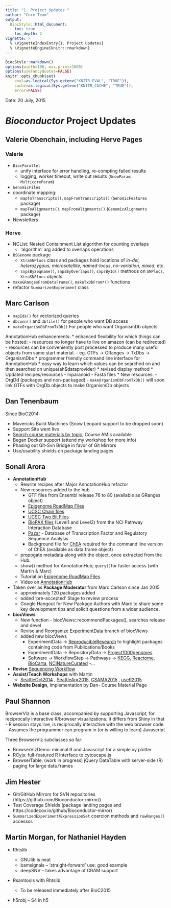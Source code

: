 ```yaml
---
title: "1. Project Updates "
author: "Core Team"
output:
  BiocStyle::html_document:
    toc: true
    toc_depth: 2
vignette: >
  % \VignetteIndexEntry{1. Project Updates}
  % \VignetteEngine{knitr::rmarkdown}
---
```

```r
BiocStyle::markdown()
options(width=100, max.print=1000)
options(useFancyQuotes=FALSE)
knitr::opts_chunk$set(
    eval=as.logical(Sys.getenv("KNITR_EVAL", "TRUE")),
    cache=as.logical(Sys.getenv("KNITR_CACHE", "TRUE")), 
    error=FALSE)
```


Date: 20 July, 2015<br />

# _Bioconductor_ Project Updates

## Valerie Obenchain, including Herve Pages

### Valerie
- `BiocParallel`
  - unify interface for error handling, re-compting failed results
  - logging, worker timeout, write out results (`SnowParam`, `MulticoreParam`)
- `GenomicFiles`
- coordinate mapping:
  - `mapToTranscripts()`, `mapFromTranscripts()` (`GenomicFeatures` package)
  - `mapToAlignments()`, `mapFromAlignments()` (`GenomicAlignments` package)
- Newsletters

### Herve

- NCList: Nested Containment List algorithm for counting overlaps
  - 'algorithm' arg added to overlaps operations
- `BSGenome` package
  - `XtraSNPlocs` class and packages
    hold locations of _in-del_, _heterozygous_, _microsatellite_, _named-locus_, _no-variation_, _mixed_, etc.
  - `snpsBySeqname()`, `snpsByOverlaps()`, `snpsById()` methods on `SNPlocs`, `XtraSNPlocs` objects
- `makeGRangesFromDataFrame()`, `makeTxDbFrom*()` functions
- refactor `SummarizedExperiment` class


## Marc Carlson
* `mapIds()` for vectorized queries
* `dbconn()` and `dbfile()` for people who want DB access
* `makeOrganismDbFromTxDb()` For people who want OrganismDb objects 
			 
AnnotationHub enhancements:
* enhanced flexibility for which things can be hosted: 
 - resources no longer have to live on amazon (can be redirected)
 - resources can be conveniently post processed to produce many useful objects from same start material.
   - eg. GTFs -> GRanges -> TxDbs -> OrganismDbs
* programmer friendly command line interface for AnnotationHub 
* easy way to learn which values can be searched on and then searched on unique(ah$dataprovider)
* revised display method
* Updated recipes/resources
 - Inparanoid
 - Fasta files
* New resources:
 - OrgDd  (packages and non-packaged)
 - `makeOrganismDbFromTxDb()` will soon link GTFs with OrgDb objects to make OrganismDb objects

## Dan Tenenbaum

Since BioC2014:

* Mavericks Build Machines (Snow Leopard support to be dropped soon)
* Support Site went live
* [Search course materials by topic](http://bioconductor.org/help/course-materials/); Course AMIs available
* Began Docker support (attend my workshop for more info)
* Phasing out Git-Svn Bridge in favor of Git Mirrors
* Use/usability shields on package landing pages

## Sonali Arora

- __AnnotationHub__
   - Rewrite recipes after Major AnnotationHub refactor
   - New resources added to the hub 
      - GTF files from Ensembl release 76 to 80 (available as GRanges object)
      - [Epigenome RoadMap Files](http://www.roadmapepigenomics.org/)
      - [UCSC Chain files](http://genome.ucsc.edu/goldenpath/help/chain.html)
      - [UCSC Two Bit Files](http://genome.ucsc.edu/FAQ/FAQformat.html#format7)
      - [BioPAX files](http://pid.nci.nih.gov/download.shtml) (Level1 and Level2) from the NCI Pathway Interaction Database 
      - [Pazar](http://www.pazar.info/tftargets/) - Database of Transcription Factor and  Regulatory Sequence Analysis
      - Background file for [ChEA](http://amp.pharm.mssm.edu/lib/chea.jsp) required for the command line version of ChEA (available as data.frame object)
   - propogate metadata along with the object, once extracted from the Hub.
   - show() method for AnnotationHub; `query()`for faster access (with Martin & Marc)  
   - Tutorial on [Epigenome RoadMap Files](http://www.bioconductor.org/packages/devel/bioc/vignettes/AnnotationHub/inst/doc/AnnotationHub-HOWTO.html)
   - Video on [AnnotationHub](https://www.youtube.com/watch?v=pFvUOPfR8eA&feature=youtu.be)
- Taken over as __Package Moderator__ from Marc Carlson since Jan 2015
    - approximately 120 packages added
    - added 'pre-accepted' Stage to review process 
    - Google Hangout for New Package Authors with Marc to share some key development tips and solicit questions from a wider audience.
- __biocViews__
    - New function - biocViews::recommendPackages(), searches release and devel
    - Revise and Reorganize [ExperimentData](http://www.bioconductor.org/packages/devel/BiocViews.html#___ExperimentData) branch of biocViews
    - added new biocViews
        - ExperimentData -> [ReproducibleResearch](http://www.bioconductor.org/packages/devel/BiocViews.html#___ReproducibleResearch) to highlight packages containing code from Publications/Books
        - ExperimentData -> RepositoryData -> [Project1000genomes](http://www.bioconductor.org/packages/devel/BiocViews.html#___Project1000genomes)
        - Software -> WorkflowStep -> Pathways -> [KEGG](http://www.bioconductor.org/packages/devel/BiocViews.html#___KEGG), [Reactome](http://www.bioconductor.org/packages/devel/BiocViews.html#___Reactome), [BioCarta](http://www.bioconductor.org/packages/devel/BiocViews.html#___BioCarta), [NCINatureCurated](http://www.bioconductor.org/packages/devel/BiocViews.html#___NCINatureCurated) 
        -...
- __Revise__ [Sequencing Workflow](http://www.bioconductor.org/help/workflows/high-throughput-sequencing/)     
- __Assist/Teach Workshops__ with Martin
   - [SeattleOct2014](http://bioconductor.org/help/course-materials/2014/SeattleOct2014/) , [SeattleApr2015](http://bioconductor.org/help/course-materials/2015/SeattleApr2015/), [CSAMA2015](http://www-huber.embl.de/csama/) , [useR2015](http://user2015.math.aau.dk/#BN)
- __Website Design__, Implementation by Dan- Course Material Page


## Paul Shannon
BrowserViz is a base class, accompanied by supporting Javascript, for reciprocally interactive R/browser visualizations. It differs from Shiny in that
 - R session stays live, is reciprocally interactive with the web browser code
 - Assumes the programmer can program in (or is willing to learn) Javascript

Three BrowserViz subclasses so far:

 - BrowserVizDemo: minimal R and Javascript for a simple xy plotter
 - RCyjs: full-featured R interface to cytoscape.js
 - BrowserTable: (work in progress) jQuery DataTable with server-side (R) paging for large data.frames
 
## Jim Hester

- Git/GitHub Mirrors for SVN repositories (https://github.com/Bioconductor-mirror/)
- Test Coverage Shields (package landing pages and https://codecov.io/github/Bioconductor-mirror)
- `SummarizedExperiment`/`ExpressionSet` coercion methods and `rowRanges()` accessor.

## Martin Morgan, for Nathaniel Hayden

- Rhtslib

  - GNUlib is neat
  - bamsignals -- 'straight-forward' use; good example
  - deepSNV -- takes advantage of CRAM support

- Rsamtools with Rhtslib

  - To be released immediately after BioC2015

- h5robj -- S4 in h5
